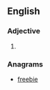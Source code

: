==English==

===Adjective===
{{head|en|adjective comparative form}}

# {{en-comparative of|beefy}}

===Anagrams===
* [[freebie#English|freebie]]